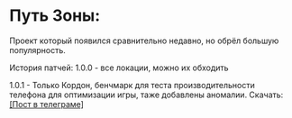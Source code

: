 # Путь Зоны:
Проект который появился сравнительно недавно, но обрёл большую популярность. 


История патчей:
1.0.0 - все локации, можно их обходить

1.0.1 - Только Кордон, бенчмарк для теста производительности телефона для оптимизации игры, таже добавлены аномалии. Скачать: [[Пост в телеграме]](https://t.me/GartGame/47)
